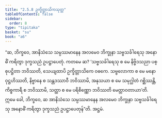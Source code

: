 ```yaml
---
title: "2.5.8 ဥက္ခိတ္တာသိကသုတ္တ"
tableOfContents: false
sidebar:
  order: 8
type: "tipitaka"
basket: "su"
book: "a6"
---
```



<DynamicBreadcrumb />

<Division number="103" book="a6" e="ch" v="16" p="386">

<Paragraph number="730" book="a6">
“ဆ, ဘိက္ခဝေ, အာနိသံသေ သမ္ပဿမာနေန အလမေဝ ဘိက္ခုနာ သဗ္ဗသင်္ခါရေသု အနောဓိံ ကရိတွာ ဒုက္ခသညံ ဥပဋ္ဌာပေတုံ. ကတမေ ဆ? ‘သဗ္ဗသင်္ခါရေသု စ မေ နိဗ္ဗိဒသညာ ပစ္စုပဋ္ဌိတာ ဘဝိဿတိ, သေယျထာပိ ဥက္ခိတ္တာသိကေ ဝဓကေ. သဗ္ဗလောကာ စ မေ မနော ဝုဋ္ဌဟိဿတိ, နိဗ္ဗာနေ စ သန္တဒဿာဝီ ဘဝိဿာမိ, အနုသယာ စ မေ သမုဂ္ဃါတံ ဂစ္ဆိဿန္တိ, ကိစ္စကာရီ စ ဘဝိဿာမိ, သတ္ထာ စ မေ ပရိစိဏ္ဏော ဘဝိဿတိ မေတ္တာဝတာယာ’တိ. ဣမေ ခေါ, ဘိက္ခဝေ, ဆ အာနိသံသေ သမ္ပဿမာနေန အလမေဝ ဘိက္ခုနာ သဗ္ဗသင်္ခါရေသု အနောဓိံ ကရိတွာ ဒုက္ခသညံ ဥပဋ္ဌာပေတုန်”တိ.

</Paragraph>
</Division>

<Paragraph number="731" type="center" book="a6">
အဋ္ဌမံ.
</Paragraph>
